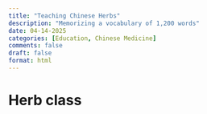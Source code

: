```yaml
---
title: "Teaching Chinese Herbs"
description: "Memorizing a vocabulary of 1,200 words"
date: 04-14-2025
categories: [Education, Chinese Medicine]
comments: false
draft: false
format: html
---
```


# Herb class

